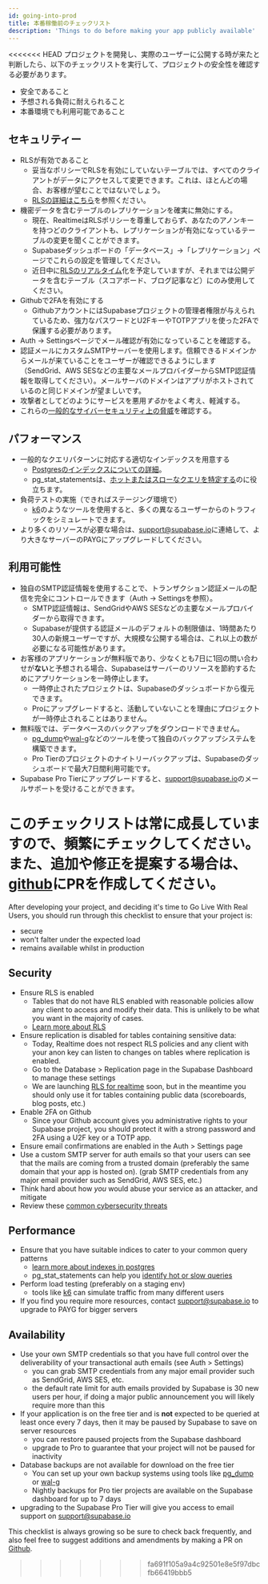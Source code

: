 ```yaml
---
id: going-into-prod
title: 本番稼働前のチェックリスト
description: 'Things to do before making your app publicly available'
---
```


<<<<<<< HEAD
プロジェクトを開発し、実際のユーザーに公開する時が来たと判断したら、以下のチェックリストを実行して、プロジェクトの安全性を確認する必要があります。

- 安全であること
- 予想される負荷に耐えられること
- 本番環境でも利用可能であること

## セキュリティー

- RLSが有効であること
    - 妥当なポリシーでRLSを有効にしていないテーブルでは、すべてのクライアントがデータにアクセスして変更できます。これは、ほとんどの場合、お客様が望むことではないでしょう。
    - [RLSの詳細はこちら](/docs/guides/auth/row-level-security)を参照ください。
- 機密データを含むテーブルのレプリケーションを確実に無効にする。
    - 現在、RealtimeはRLSポリシーを尊重しておらず、あなたのアノンキーを持つどのクライアントも、レプリケーションが有効になっているテーブルの変更を聞くことができます。
    - Supabaseダッシュボードの「データベース」→「レプリケーション」ページでこれらの設定を管理してください。
    - 近日中に[RLSのリアルタイム](https://github.com/supabase/walrus)化を予定していますが、それまでは公開データを含むテーブル（スコアボード、ブログ記事など）にのみ使用してください。
- Githubで2FAを有効にする
    - GithubアカウントにはSupabaseプロジェクトの管理者権限が与えられているため、強力なパスワードとU2FキーやTOTPアプリを使った2FAで保護する必要があります。
- Auth → Settingsページでメール確認が有効になっていることを確認する。
- 認証メールにカスタムSMTPサーバーを使用します。信頼できるドメインからメールが来ていることをユーザーが確認できるようにします（SendGrid、AWS SESなどの主要なメールプロバイダーからSMTP認証情報を取得してください）。メールサーバのドメインはアプリがホストされているのと同じドメインが望ましいです。
- 攻撃者としてどのようにサービスを悪用*する*かをよく考え、軽減する。
- これらの[一般的なサイバーセキュリティ上の脅威](https://auth0.com/docs/security/prevent-threats)を確認する。

## パフォーマンス

- 一般的なクエリパターンに対応する適切なインデックスを用意する
    - [Postgresのインデックスについての詳細](https://www.enterprisedb.com/postgres-tutorials/overview-postgresql-indexes)。
    - pg_stat_statementsは、[ホットまたはスローなクエリを特定する](https://www.virtual-dba.com/blog/postgresql-performance-identifying-hot-and-slow-queries/)のに役立ちます。
- 負荷テストの実施（できればステージング環境で）
    - [k6](https://k6.io/)のようなツールを使用すると、多くの異なるユーザーからのトラフィックをシミュレートできます。
- より多くのリソースが必要な場合は、<support@supabase.io>に連絡して、より大きなサーバーのPAYGにアップグレードしてください。

## 利用可能性

- 独自のSMTP認証情報を使用することで、トランザクション認証メールの配信を完全にコントロールできます（Auth → Settingsを参照）。
    - SMTP認証情報は、SendGridやAWS SESなどの主要なメールプロバイダーから取得できます。
    - Supabaseが提供する認証メールのデフォルトの制限値は、1時間あたり30人の新規ユーザーですが、大規模な公開する場合は、これ以上の数が必要になる可能性があります。
- お客様のアプリケーションが無料版であり、少なくとも7日に1回の問い合わせが**ない**と予想される場合、Supabaseはサーバーのリソースを節約するためにアプリケーションを一時停止します。
    - 一時停止されたプロジェクトは、Supabaseのダッシュボードから復元できます。
    - Proにアップグレードすると、活動していないことを理由にプロジェクトが一時停止されることはありません。
- 無料版では、データベースのバックアップをダウンロードできません。
    - [pg_dump](https://www.postgresqltutorial.com/postgresql-backup-database/)や[wal-g](https://github.com/wal-g/wal-g)などのツールを使って独自のバックアップシステムを構築できます。
    - Pro Tierのプロジェクトのナイトリーバックアップは、Supabaseのダッシュボードで最大7日間利用可能です。
- Supabase Pro Tierにアップグレードすると、<support@supabase.io>のメールサポートを受けることができます。

このチェックリストは常に成長していますので、頻繁にチェックしてください。また、追加や修正を提案する場合は、[github](https://github.com/supabase/supabase)にPRを作成してください。
=======
After developing your project, and deciding it's time to Go Live With Real Users, you should run through this checklist to ensure that your project is:

- secure
- won't falter under the expected load
- remains available whilst in production

## Security

- Ensure RLS is enabled
    - Tables that do not have RLS enabled with reasonable policies allow any client to access and modify their data. This is unlikely to be what you want in the majority of cases.
    - [Learn more about RLS](/docs/guides/auth/row-level-security)
- Ensure replication is disabled for tables containing sensitive data:
    - Today, Realtime does not respect RLS policies and any client with your anon key can listen to changes on tables where replication is enabled.
    - Go to the Database > Replication page in the Supabase Dashboard to manage these settings
    - We are launching [RLS for realtime](https://github.com/supabase/walrus) soon, but in the meantime you should only use it for tables containing public data (scoreboards, blog posts, etc.)
- Enable 2FA on Github
    - Since your Github account gives you administrative rights to your Supabase project, you should protect it with a strong password and 2FA using a U2F key or a TOTP app.
- Ensure email confirmations are enabled in the Auth > Settings page
- Use a custom SMTP server for auth emails so that your users can see that the mails are coming from a trusted domain (preferably the same domain that your app is hosted on). (grab SMTP credentials from any major email provider such as SendGrid, AWS SES, etc.)
- Think hard about how *you* would abuse your service as an attacker, and mitigate
- Review these [common cybersecurity threats](https://auth0.com/docs/security/prevent-threats)

## Performance

- Ensure that you have suitable indices to cater to your common query patterns
    - [learn more about indexes in postgres](https://www.enterprisedb.com/postgres-tutorials/overview-postgresql-indexes)
    - pg_stat_statements can help you [identify hot or slow queries](https://www.virtual-dba.com/blog/postgresql-performance-identifying-hot-and-slow-queries/)
- Perform load testing (preferably on a staging env)
    - tools like [k6](https://k6.io/) can simulate traffic from many different users
- If you find you require more resources, contact support@supabase.io to upgrade to PAYG for bigger servers

## Availability

- Use your own SMTP credentials so that you have full control over the deliverability of your transactional auth emails (see Auth > Settings)
    - you can grab SMTP credentials from any major email provider such as SendGrid, AWS SES, etc.
    - the default rate limit for auth emails provided by Supabase is 30 new users per hour, if doing a major public announcement you will likely require more than this
- If your application is on the free tier and is **not** expected to be queried at least once every 7 days, then it may be paused by Supabase to save on server resources
    - you can restore paused projects from the Supabase dashboard
    - upgrade to Pro to guarantee that your project will not be paused for inactivity
- Database backups are not available for download on the free tier
    - You can set up your own backup systems using tools like [pg_dump](https://www.postgresqltutorial.com/postgresql-backup-database/) or [wal-g](https://github.com/wal-g/wal-g)
    - Nightly backups for Pro tier projects are available on the Supabase dashboard for up to 7 days
- upgrading to the Supabase Pro Tier will give you access to email support on support@supabase.io

This checklist is always growing so be sure to check back frequently, and also feel free to suggest additions and amendments by making a PR on [Github](https://github.com/supabase/supabase).
>>>>>>> fa691f105a9a4c92501e8e5f97dbcfb66419bbb5
